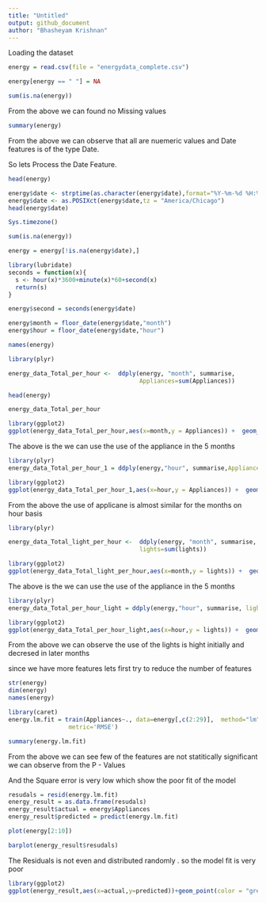 ```yaml
---
title: "Untitled"
output: github_document
author: "Bhasheyam Krishnan"
---
```


Loading the dataset

```r

energy = read.csv(file = "energydata_complete.csv")
```

```r
energy[energy == " "] = NA
```

```r
sum(is.na(energy))
```
From the above we can found no Missing values
```r
summary(energy)
```

From the above we can observe that all are nuemeric values and Date features is of the type Date.

So lets Process the Date Feature.




```r
head(energy)
```


```r
energy$date <- strptime(as.character(energy$date),format="%Y-%m-%d %H:%M:%S")
energy$date <- as.POSIXct(energy$date,tz = "America/Chicago")
head(energy$date)
```

```r
Sys.timezone()
```

```r
sum(is.na(energy))
```
```r
energy = energy[!is.na(energy$date),]

```


```r
library(lubridate)
seconds = function(x){
  s <- hour(x)*3600+minute(x)*60+second(x)
  return(s)
}

energy$second = seconds(energy$date)
```


```r
energy$month = floor_date(energy$date,"month")
energy$hour = floor_date(energy$date,"hour")
```


```r
names(energy)
```



```r
library(plyr)

energy_data_Total_per_hour <-  ddply(energy, "month", summarise,
                                     Appliances=sum(Appliances))
```


```r
head(energy)
```
```r
energy_data_Total_per_hour
```
```r
library(ggplot2)
ggplot(energy_data_Total_per_hour,aes(x=month,y = Appliances)) +  geom_point(color = "green",size = 12) + theme_dark()
```
The above is the we can use the use of the appliance in the 5 months

```r
library(plyr)
energy_data_Total_per_hour_1 = ddply(energy,"hour", summarise,Appliances=sum(Appliances))
```

```r
library(ggplot2)
ggplot(energy_data_Total_per_hour_1,aes(x=hour,y = Appliances)) +  geom_point(color = "green",size = 1) + theme_dark()
```

From the above the use of applicane is almost similar for the months
on hour basis

```r
library(plyr)

energy_data_Total_light_per_hour <-  ddply(energy, "month", summarise,
                                     lights=sum(lights))
```



```r
library(ggplot2)
ggplot(energy_data_Total_light_per_hour,aes(x=month,y = lights)) +  geom_point(color = "green") + theme_dark()
```
The above is the we can use the use of the appliance in the 5 months

```r
library(plyr)
energy_data_Total_per_hour_light = ddply(energy,"hour", summarise, lights=sum(lights))
```
```r
library(ggplot2)
ggplot(energy_data_Total_per_hour_light,aes(x=hour,y = lights)) +  geom_point(color = "green",size = 1) + theme_dark()
```

From the above we can observe the use of the lights is hight initially and decresed in later months


since we have more features lets first try to reduce the number of features




```r
str(energy)
dim(energy)
names(energy)
```


```r
library(caret)
energy.lm.fit = train(Appliances~., data=energy[,c(2:29)],  method="lm",
                 metric='RMSE')
```

```r
summary(energy.lm.fit)
```
From the above we can see few of the features are not statitically significant we can observe from the P - Values

And the Square error is very low which show the poor fit of the model 


```r
resudals = resid(energy.lm.fit)
energy_result = as.data.frame(resudals)
energy_result$actual = energy$Appliances
energy_result$predicted = predict(energy.lm.fit)
```
```r
plot(energy[2:10])
```

```r
barplot(energy_result$resudals)
```

The Residuals is not even and distributed randomly . so the model fit is very poor
```r
library(ggplot2)
ggplot(energy_result,aes(x=actual,y=predicted))+geom_point(color = "green") + theme_dark()
```

